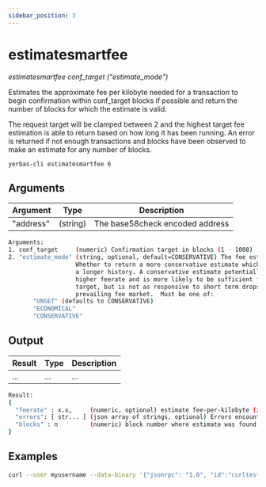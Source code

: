 ```yaml
---
sidebar_position: 3
---
```



# estimatesmartfee

_estimatesmartfee conf_target ("estimate_mode")_

Estimates the approximate fee per kilobyte needed for a transaction to begin
confirmation within conf_target blocks if possible and return the number of blocks
for which the estimate is valid.

The request target will be clamped between 2 and the highest target
fee estimation is able to return based on how long it has been running.
An error is returned if not enough transactions and blocks
have been observed to make an estimate for any number of blocks.

`yerbas-cli estimatesmartfee 6`

<!-- <ReactPlayer playing controls url={[
    {src: `${require('./assets/placeholder.webm').default}`, type: 'video/webm'}]} /> -->

## Arguments

| Argument  | Type     | Description                     |
| --------- | -------- | ------------------------------- |
| "address" | (string) | The base58check encoded address |

```bash
Arguments:
1. conf_target     (numeric) Confirmation target in blocks (1 - 1008)
2. "estimate_mode" (string, optional, default=CONSERVATIVE) The fee estimate mode.
                   Whether to return a more conservative estimate which also satisfies
                   a longer history. A conservative estimate potentially returns a
                   higher feerate and is more likely to be sufficient for the desired
                   target, but is not as responsive to short term drops in the
                   prevailing fee market.  Must be one of:
       "UNSET" (defaults to CONSERVATIVE)
       "ECONOMICAL"
       "CONSERVATIVE"
```

## Output

| Result | Type | Description |
| ------ | ---- | ----------- |
| ...    | ...  | ...         |

```bash
Result:
{
  "feerate" : x.x,     (numeric, optional) estimate fee-per-kilobyte (in YERB)
  "errors": [ str... ] (json array of strings, optional) Errors encountered during processing
  "blocks" : n         (numeric) block number where estimate was found
}
```

## Examples

```bash
curl --user myusername --data-binary '{"jsonrpc": "1.0", "id":"curltest", "method": "estimatesmartfee", "params": [5] }' -H 'content-type: text/plain;' http://127.0.0.1:9998/
```
